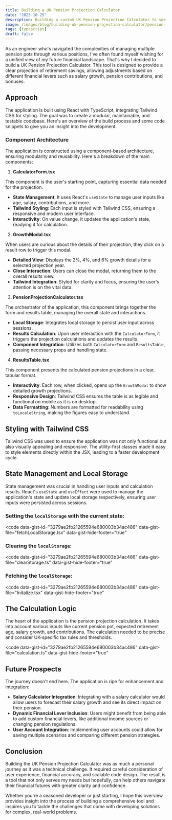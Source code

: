```yaml
---
title: Building a UK Pension Projection Calculator
date: "2023-10-25"
description: Building a custom UK Pension Projection Calculator to see what pensions look like for you in the future built with React & Tailwind.
image: /images/blog/building-uk-pension-projection-calculator/pension-logo.png
tags: [typescript]
draft: false
---
```


As an engineer who's navigated the complexities of managing multiple pension pots through various positions, I've often found myself wishing for a unified view of my future financial landscape. That's why I decided to build a UK Pension Projection Calculator. This tool is designed to provide a clear projection of retirement savings, allowing adjustments based on different financial levers such as salary growth, pension contributions, and bonuses.

## Approach

The application is built using React with TypeScript, integrating Tailwind CSS for styling. The goal was to create a modular, maintainable, and testable codebase. Here's an overview of the build process and some code snippets to give you an insight into the development.

### Component Architecture

The application is constructed using a component-based architecture, ensuring modularity and reusability. Here's a breakdown of the main components:

1. **CalculatorForm.tsx**

This component is the user's starting point, capturing essential data needed for the projection.

- **State Management**: It uses React's `useState` to manage user inputs like age, salary, contributions, and more.
- **Tailwind Styling**: Each input is styled with Tailwind CSS, ensuring a responsive and modern user interface.
- **Interactivity**: On value change, it updates the application's state, readying it for calculation.

2. **GrowthModal.tsx**

When users are curious about the details of their projection, they click on a result row to trigger this modal.

- **Detailed View**: Displays the 2%, 4%, and 6% growth details for a selected projection year.
- **Close Interaction**: Users can close the modal, returning them to the overall results view.
- **Tailwind Integration**: Styled for clarity and focus, ensuring the user's attention is on the vital data.

3. **PensionProjectionCalculator.tsx**

The orchestrator of the application, this component brings together the form and results table, managing the overall state and interactions.

- **Local Storage**: Integrates local storage to persist user input across sessions.
- **Results Calculation**: Upon user interaction with the `CalculatorForm`, it triggers the projection calculations and updates the results.
- **Component Integration**: Utilizes both `CalculatorForm` and `ResultsTable`, passing necessary props and handling state.

4. **ResultsTable.tsx**

This component presents the calculated pension projections in a clear, tabular format.

- **Interactivity**: Each row, when clicked, opens up the `GrowthModal` to show detailed growth projections.
- **Responsive Design**: Tailwind CSS ensures the table is as legible and functional on mobile as it is on desktop.
- **Data Formatting**: Numbers are formatted for readability using `toLocaleString`, making the figures easy to understand.

## Styling with Tailwind CSS

Tailwind CSS was used to ensure the application was not only functional but also visually appealing and responsive. The utility-first classes made it easy to style elements directly within the JSX, leading to a faster development cycle.

## State Management and Local Storage

State management was crucial in handling user inputs and calculation results. React's `useState` and `useEffect` were used to manage the application's state and update local storage respectively, ensuring user inputs were persisted across sessions.

### Setting the `localStorage` with the current state:

<code
  data-gist-id="3279ae2fb21265594e680003b34ac486"
  data-gist-file="fetchLocalStorage.tsx"
  data-gist-hide-footer="true"
></code>

### Clearing the `localStorage`:

<code
  data-gist-id="3279ae2fb21265594e680003b34ac486"
  data-gist-file="clearStorage.ts"
  data-gist-hide-footer="true"
></code>

### Fetching the `localStorage`:

<code
  data-gist-id="3279ae2fb21265594e680003b34ac486"
  data-gist-file="Initalize.tsx"
  data-gist-hide-footer="true"
></code>

## The Calculation Logic

The heart of the application is the pension projection calculation. It takes into account various inputs like current pension pot, expected retirement age, salary growth, and contributions. The calculation needed to be precise and consider UK-specific tax rules and thresholds.

<code
  data-gist-id="3279ae2fb21265594e680003b34ac486"
  data-gist-file="calculation.ts"
  data-gist-hide-footer="true"
></code>

## Future Prospects

The journey doesn't end here. The application is ripe for enhancement and integration:

- **Salary Calculator Integration**: Integrating with a salary calculator would allow users to forecast their salary growth and see its direct impact on their pension.
- **Dynamic Financial Lever Inclusion**: Users might benefit from being able to add custom financial levers, like additional income sources or changing pension regulations.
- **User Account Integration**: Implementing user accounts could allow for saving multiple scenarios and comparing different pension strategies.

## Conclusion

Building the UK Pension Projection Calculator was as much a personal journey as it was a technical challenge. It required careful consideration of user experience, financial accuracy, and scalable code design. The result is a tool that not only serves my needs but hopefully, can help others navigate their financial futures with greater clarity and confidence.

Whether you're a seasoned developer or just starting, I hope this overview provides insight into the process of building a comprehensive tool and inspires you to tackle the challenges that come with developing solutions for complex, real-world problems.
